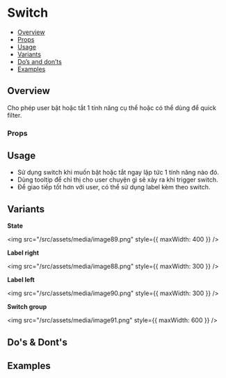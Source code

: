 
<Meta of={Stories} />

# Switch

- [Overview](#overview)
- [Props](#props)
- [Usage](#usage)
- [Variants](#variants)
- [Do’s and don’ts](#dos--donts)
- [Examples](#examples)

## Overview

Cho phép user bật hoặc tắt 1 tính năng cụ thể hoặc có thể dùng để quick
filter.

<Canvas of={Stories.Default} />

### Props

<Controls of={Stories.Default} />

## Usage

- Sử dụng switch khi muốn bật hoặc tắt ngay lập tức 1 tính năng nào đó.
- Dùng tooltip để chỉ thị cho user chuyện gì sẽ xảy ra khi trigger switch.
- Để giao tiếp tốt hơn với user, có thể sử dụng label kèm theo switch.

## Variants

**State**

<img src="/src/assets/media/image89.png" style={{ maxWidth: 400 }} />

**Label right**

<img src="/src/assets/media/image88.png" style={{ maxWidth: 300 }} />

**Label left**

<img src="/src/assets/media/image90.png" style={{ maxWidth: 300 }} />

**Switch group**

<img src="/src/assets/media/image91.png" style={{ maxWidth: 600 }} />

## Do's & Dont's

## Examples

<Canvas of={Stories.States} />
<Canvas of={Stories.Disabled} />

<Canvas of={Stories.WithLabel} />

<Canvas of={Stories.Group} />
